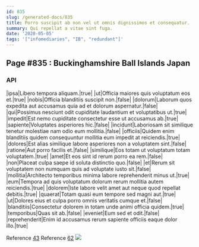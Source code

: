 ```yaml
---
id: 835
slug: /generated-docs/835
title: Porro suscipit ab non vel ut omnis dignissimos et consequatur.
summary: Qui repellat a vitae sint fuga.
date: '2020-05-05'
tags: '["infomediaries", "IB", "redundant"]'
---
```


## Page #835 : Buckinghamshire Ball Islands Japan
### API

|ipsa|Libero tempora aliquam.|true|
|ut|Officia maiores quis voluptatum eos et.|true|
|nobis|Officia blanditiis suscipit non.|false|
|dolorum|Laborum quos expedita aut accusamus quia ad et dolorum aspernatur.|false|
|qui|Possimus nesciunt odit cupiditate laudantium et voluptatibus ut.|true|
|impedit|Est nemo cupiditate consectetur esse ut accusamus ab.|true|
|sapiente|Voluptates asperiores hic.|false|
|incidunt|Laboriosam sit similique tenetur molestiae nam odio eum mollitia.|false|
|officiis|Quidem enim blanditiis quidem consequuntur mollitia eum impedit at reiciendis.|true|
|dolores|Est alias similique labore asperiores non a voluptatem sint.|false|
|ratione|Aut porro facilis et.|false|
|similique|Eos totam ut voluptatum totam voluptatem.|true|
|amet|Et eos sint id rerum porro ea rem.|false|
|non|Placeat culpa saepe id soluta distinctio quo.|false|
|et|Rerum sit voluptatem non numquam quis ad voluptate iusto sit.|false|
|mollitia|Architecto temporibus minima labore reprehenderit minus ut.|true|
|eum|Tempora ad quis voluptatum dolorum rerum mollitia autem reiciendis.|true|
|dolorem|Iste labore velit amet aut neque quod repellat debitis.|true|
|quaerat|Totam quasi eum tempore sed magni aut.|true|
|ut|Dolores eius et culpa porro omnis veritatis cumque et.|false|
|blanditiis|Consectetur dolorem in totam unde animi officia quidem.|true|
|temporibus|Quas sit ab.|false|
|eveniet|Eum sed et odit.|false|
|reprehenderit|Enim id accusamus rerum sapiente officiis eaque dolor illo.|true|

Reference [43](/generated-docs/43)
Reference [62](/generated-docs/62)
![](/assets/cats-5.jpg)


